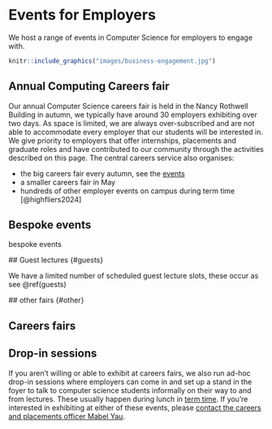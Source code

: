 # Events for Employers {#events}
We host a range of events in Computer Science for employers to engage with.  

```r
knitr::include_graphics("images/business-engagement.jpg")
```


## Annual Computing Careers fair {#autumn}
Our annual Computer Science careers fair is held in the Nancy Rothwell Building in autumn, we typically have around 30 employers exhibiting over two days. As space is limited, we are always over-subscribed and are not able to accommodate every employer that our students will be interested in. We give priority to employers that offer internships, placements and graduate roles and have contributed to our community through the activities described on this page. The central careers service also organises:  

* the big careers fair every autumn, see the [events](https://www.careers.manchester.ac.uk/events/)
* a smaller careers fair in May
* hundreds of other employer events on campus during term time [@highfliers2024]

## Bespoke events {#bespoke}

bespoke events

## Guest lectures {#guests}

We have a limited number of scheduled guest lecture slots, these occur as see \@ref(guests)

## other fairs {#other}


## Careers fairs {#careersfairs}


## Drop-in sessions {#dropins}
If you aren't willing or able to exhibit at careers fairs, we also run ad-hoc drop-in sessions where employers can come in and set up a stand in the foyer to talk to computer science students informally on their way to and from lectures. These usually happen during lunch in [term time](https://www.manchester.ac.uk/discover/key-dates/). If you're interested in exhibiting at either of these events, please [contact the careers and placements officer Mabel Yau](#office).

